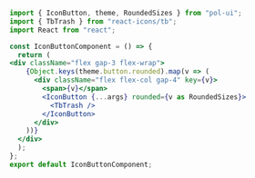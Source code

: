 ```jsx
import { IconButton, theme, RoundedSizes } from "pol-ui";
import { TbTrash } from "react-icons/tb";
import React from "react";

const IconButtonComponent = () => {
  return (
<div className="flex gap-3 flex-wrap">
    {Object.keys(theme.button.rounded).map(v => (
      <div className="flex flex-col gap-4" key={v}>
        <span>{v}</span>
        <IconButton {...args} rounded={v as RoundedSizes}>
          <TbTrash />
        </IconButton>
      </div>
    ))}
  </div>
  );
};
export default IconButtonComponent;
```
